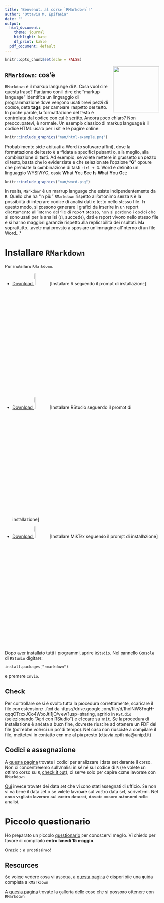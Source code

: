 ```yaml
---
title: 'Benvenuti al corso `RMarkdown`!'
author: "Ottavia M. Epifania"
date: ""
output: 
  html_document: 
    theme: journal
    highlight: kate
    df_print: kable
  pdf_document: default
---
```


```r
knitr::opts_chunk$set(echo = FALSE)
```

<img align="right" width="150" height="150" src="man/arca_logo.svg">

## `RMarkdown`: cos'è

`RMarkdown` è il markup language di `R`. Cosa vuol dire questa frase? Partiamo con il dire che "markup language" identifica un linguaggio di programmazione dove vengono usati brevi pezzi di codice, detti **tags**, per cambiare l'aspetto del testo. In poche parole, la formattazione del testo è controllata dal codice con cui è scritto. Ancora poco chiaro? Non preoccupatevi, è normale. Un esempio classico di markup language è il codice HTML usato per i siti e le pagine online: 

```r
knitr::include_graphics("man/html-example.png")
```


Probabilmente siete abituati a Word (o software affini), dove la formattazione del testo è a ffidata a specifici pulsanti o, alla meglio, alla combinazione di tasti. Ad esempio, se volete mettere in grassetto un pezzo di testo, basta che lo evidenziate e che selezioniate l'opzione "**G**" oppure che premiate la combinazione di tasti `ctrl + G`. Word è definito un linguaggio WYSIWYG, ossia **W**hat **Y**ou **S**ee **I**s **W**hat **Y**ou **G**et: 

```r
knitr::include_graphics("man/word.png")
```


In realtà, `Markdown` è un markup language che esiste indipendentemente da `R`. Quello che ha "in più"  `RMarkdown` rispetto all'omonimo senza `R` è la possibilità di integrare codice di analisi dati e testo nello stesso file. In questo modo, si possono generare i grafici da inserire in un report direttamente all'interno del file di report stesso, non si perdono i codici che si sono usati per le analisi (sì, succede), dati e report vivono nello stesso file e si hanno maggiori garanzie rispetto alla replicabilità dei risultati. Ma soprattutto...avete mai provato a spostare un'immagine all'interno di un file Word...?

# Installare `RMarkdown`

Per installare `RMarkdown`:

- [Download <img width="10%" height="10%" src="man/R.png">](https://cran.r-project.org/bin/windows/base/) [Installare R seguendo il prompt di installazione]

- [Download <img width="10%" height="10%" src="man/Rstudio.png">](https://www.rstudio.com/products/rstudio/download/) [Installare RStudio seguendo il prompt di installazione]

- [Download <img width="10%" height="10%" src="man/latex_logo.png">](https://miktex.org/download) [Installare MikTex seguendo il prompt di installazione]

Dopo aver installato tutti i programmi, aprire `RStudio`. Nel pannello `Console` di `RStudio` digitare: 

    install.packages("rmarkdown")

e premere `Invio`. 

## Check

Per controllare se si è svolta tutta la procedura correttamente, scaricare il file con estensione `.Rmd` da https://drive.google.com/file/d/1holNW8FnqH-qqqOTcxxJCo4WpoJtl1jO/view?usp=sharing, aprirlo in `RStudio` (selezionando "Apri con RStudio") e cliccare su `knit`. Se la procedura di installazione è andata a buon fine, dovreste riuscire ad ottenere un PDF del file (potrebbe volerci un po' di tempo). Nel caso non riusciste a compilare il file, mettetevi in contatto con me al più presto (ottavia.epifania@unipd.it)

## Codici e assegnazione

A [questa pagina](https://ottaviae.github.io/CorsoRmarkdown/Datasets-Codici.html) trovate i codici per analizzare i data set durante il corso. Non ci concentreremo sull'analisi in sé né sul codice di `R` (se volete un ottimo corso su `R`, [check it out](https://filippogambarota.github.io/corsoR/)), ci serve solo per capire come lavorare con `RMarkdown`

[Qui](https://docs.google.com/document/d/1xBr-zNRTvUrKABrU7CQDM_8rZVg2gmij_aaP-0laljM/edit) invece trovate dei data set che vi sono stati assegnati di ufficio. Se non vi va bene il data set o se volete lavroare sul vostro data set, scrivetemi. Nel caso vogliate lavorare sul vostro dataset, dovete essere autonomi nelle analisi.


# Piccolo questionario

Ho preparato un piccolo [questionario](https://forms.gle/DLsnVT5JSKfGZ8487) per conoscervi meglio. Vi chiedo per favore di compilarlo **entro lunedì 15 maggio**. 

Grazie e a prestissimo!

## Resources

Se volete vedere cosa vi aspetta, a [questa pagina](https://bookdown.org/yihui/rmarkdown/) è disponibile una guida completa a `RMarkdown`

A [questa pagina](https://rmarkdown.rstudio.com/gallery.html) trovate la galleria delle cose che  si possono ottenere con `RMarkdown`
